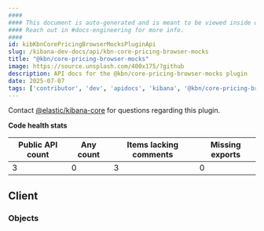 ```yaml
---
####
#### This document is auto-generated and is meant to be viewed inside our experimental, new docs system.
#### Reach out in #docs-engineering for more info.
####
id: kibKbnCorePricingBrowserMocksPluginApi
slug: /kibana-dev-docs/api/kbn-core-pricing-browser-mocks
title: "@kbn/core-pricing-browser-mocks"
image: https://source.unsplash.com/400x175/?github
description: API docs for the @kbn/core-pricing-browser-mocks plugin
date: 2025-07-07
tags: ['contributor', 'dev', 'apidocs', 'kibana', '@kbn/core-pricing-browser-mocks']
---
```




Contact [@elastic/kibana-core](https://github.com/orgs/elastic/teams/kibana-core) for questions regarding this plugin.

**Code health stats**

| Public API count  | Any count | Items lacking comments | Missing exports |
|-------------------|-----------|------------------------|-----------------|
| 3 | 0 | 3 | 0 |

## Client

### Objects
<DocDefinitionList data={kbnCorePricingBrowserMocksObj.client.objects}/>

